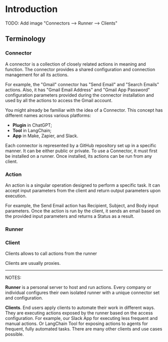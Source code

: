# Introduction

TODO: Add image "Connectors --> Runner --> Clients"

## Terminology

### Connector

A connector is a collection of closely related actions in meaning and function.
The connector provides a shared configuration and connection management for all its actions.

For example, the "Gmail" connector has "Send Email" and "Search Emails" actions.
Also, it has "Gmail Email Address" and "Gmail App Password" configuration parameters
provided during the connector installation and used by all the actions to access the Gmail account.

You might already be familiar with the idea of a Connector.
This concept has different names across various platforms:

- **Plugin** in ChatGPT;
- **Tool** in LangChain;
- **App** in Make, Zapier, and Slack.

Each connector is represented by a GitHub repository set up in a specific manner.
It can be either public or private.
To use a Connector, it must first be installed on a runner.
Once installed, its actions can be run from any client.

### Action

An action is a singular operation designed to perform a specific task.
It can accept input parameters from the client and return output parameters upon execution.

For example, the Send Email action has Recipient, Subject, and Body input parameters.
Once the action is run by the client, it sends an email based on the provided input parameters and returns a Status as a result.

### Runner

### Client

Clients allows to call actions from the runner

Clients are usually proxies.

---

NOTES:

**Runner** is a personal server to host and run actions. Every company or individual configures their own isolated runner with a unique connector set and configuration.

**Clients**. End users apply clients to automate their work in different ways. They are executing actions exposed by the runner based on the access configuration. For example, our Slack App for executing less frequent and manual actions. Or LangChain Tool for exposing actions to agents for frequent, fully automated tasks. There are many other clients and use cases possible.
